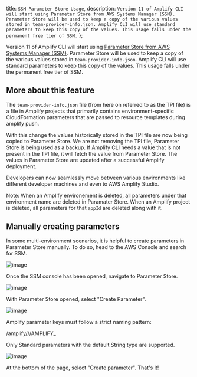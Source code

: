   title: `SSM Parameter Store Usage`,
  description: `Version 11 of Amplify CLI will start using Parameter Store from AWS Systems Manager (SSM). Parameter Store will be used to keep a copy of the various values stored in team-provider-info.json. Amplify CLI will use standard parameters to keep this copy of the values. This usage falls under the permanent free tier of SSM.`
};

Version 11 of Amplify CLI will start using [Parameter Store from AWS Systems Manager (SSM)](https://docs.aws.amazon.com/systems-manager/latest/userguide/systems-manager-parameter-store.html). Parameter Store will be used to keep a copy of the various values stored in `team-provider-info.json`. Amplify CLI will use standard parameters to keep this copy of the values. This usage falls under the permanent free tier of SSM.

## More about this feature

The `team-provider-info.json` file (from here on referred to as the TPI file) is a file in Amplify projects that primarily contains environment-specific CloudFormation parameters that are passed to resource templates during amplify push.

With this change the values historically stored in the TPI file are now being copied to Parameter Store. We are not removing the TPI file, Parameter Store is being used as a backup. If Amplify CLI needs a value that is not present in the TPI file, it will fetch the value from Parameter Store. The values in Parameter Store are updated after a successful Amplify deployment.

Developers can now seamlessly move between various environments like different developer machines and even to AWS Amplify Studio.

<Callout>Note: When an Amplify environement is deleted, all parameters under that environment name are deleted in Paramater Store. When an Amplify project is deleted, all parameters for that `appId` are deleted along with it.</Callout>

## Manually creating parameters

In some multi-environment scenarios, it is helpful to create parameters in Parameter Store manually. To do so, head to the AWS Console and search for SSM.

![image](/images/cli/parameter-store/select-ssm-console.png)

Once the SSM console has been opened, navigate to Parameter Store.

![image](/images/cli/parameter-store/select-parameter-store.png)

With Parameter Store opened, select "Create Parameter".

![image](/images/cli/parameter-store/view-parameter-store.png)

Amplify parameter keys must follow a strict naming pattern:

/amplify/<appId>/<environment-name>/AMPLIFY_<category-name>_<resource-name>_<parameter-name>

Only Standard parameters with the default String type are supported.

![image](/images/cli/parameter-store/create-parameter.png)

At the bottom of the page, select "Create parameter". That's it!
